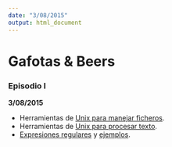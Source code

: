 ```yaml
---
date: "3/08/2015"
output: html_document
---
```


# Gafotas & Beers

### Episodio I 

**3/08/2015**

- Herramientas de [Unix para manejar ficheros](unix-files.html).
- Herramientas de [Unix para procesar texto](unix-text.html).
- [Expresiones regulares](regexes.html) y [ejemplos](ejemplos.zip).
